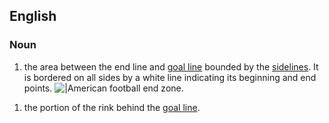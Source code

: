 ==English==
{{wikipedia}}

===Noun===
{{en-noun|head=[[end]] [[zone]]}}

# {{American football}} the area between the end line and [[goal line]] bounded by the [[sideline]]s. It is bordered on all sides by a white line indicating its beginning and end points. [[Image:120107-LA-USC-UCLA05-TDMcKnight.jpg|thumb||American football end zone.]]

# {{field hockey}} the portion of the rink behind the [[goal line]].